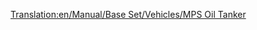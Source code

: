 [[Translation:en/Manual/Base Set/Vehicles/MPS Oil Tanker]]

{{el/Πλοία|Όνομα=Δεξαμενόπλοιο MPS
|Image=[[File:en/OilTanker.png|Δεξαμενόπλοιο MPS]]
|Κόστος=30.465£ (60.930$)
|Ταχύτητα=24 χλμ/ω (15 μίλια/ω)
|Ετήσια=2.296£ (4.592$)
|Έτος σχεδίασης=1928
|Διάρκεια ζωής=30
|Χωρητικότητα=220.000 λίτρα πετρελαίου
|Περιγραφή= Το δεξαμενόπλοιο MPS είναι ένα εξαιρετικά αργό αλλά μεγάλο δεξαμενόπλοιο σχεδιασμένο για τη μεταφορά πετρελαίου.
|Πραγματικότητα=Πλασματικό.
}}